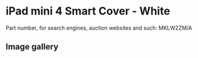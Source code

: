 
# iPad mini 4 Smart Cover - White

Part number, for search engines, auction websites and such: MKLW2ZM/A

## Image gallery

<div style={{ width: "768px" }}>
  <GalleryComponent
    images={[
      {
        original: "/everysource/MKLW2.webp",
        thumbnail: "/everypreview/MKLW2.webp",
      },
      {
        original: "/everysource/MKLW2_AV1_GOLD.webp",
        thumbnail: "/everypreview/MKLW2_AV1_GOLD.webp",
      },
      {
        original: "/everysource/MKLW2_AV1_SILVER.webp",
        thumbnail: "/everypreview/MKLW2_AV1_SILVER.webp",
      },
      {
        original: "/everysource/MKLW2_AV1_SPACE_GRAY.webp",
        thumbnail: "/everypreview/MKLW2_AV1_SPACE_GRAY.webp",
      },
      {
        original: "/everysource/MKLW2_AV2.webp",
        thumbnail: "/everypreview/MKLW2_AV2.webp",
      },
      {
        original: "/everysource/MKLW2_AV3.webp",
        thumbnail: "/everypreview/MKLW2_AV3.webp",
      }
    ]}
  />
</div>